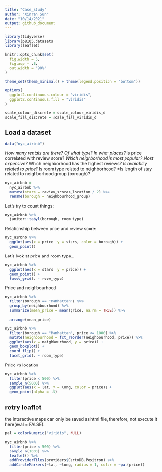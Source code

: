 ```yaml
---
title: "Case_study"
author: "Xinran Sun"
date: "10/14/2021"
output: github_document
---
```


```r
library(tidyverse)
library(p8105.datasets)
library(leaflet)

knitr::opts_chunk$set(
  fig.width = 6,
  fig.asp = .6,
  out.width = "90%"
)

theme_set(theme_minimal() + theme(legend.position = "bottom"))

options(
  ggplot2.continuous.colour = "viridis",
  ggplot2.continuous.fill = "viridis"
)

scale_colour_discrete = scale_colour_viridis_d
scale_fill_discrete = scale_fill_viridis_d
```

## Load a dataset 

```r
data("nyc_airbnb")
```

*How many rentals are there? Of what type? In what places?
*Is price correlated with review score?
*Which neighborhood is most popular? Most expensive?
*Which neighborhood has the highest reviews?
*Is avaiablity related to price?
*Is room type related to neighborhood?
*Is length of stay related to neighborhood group (borough)?

```r
nyc_airbnb = 
  nyc_airbnb %>% 
  mutate(stars = review_scores_location / 2) %>% 
  rename(borough = neighbourhood_group) 
```

Let's try to count things:

```r
nyc_airbnb %>% 
  janitor::tabyl(borough, room_type)
```

Relationship between price and review score:

```r
nyc_airbnb %>% 
  ggplot(aes(x = price, y = stars, color = borough)) +
  geom_point()
```

Let's look at price and room type...

```r
nyc_airbnb %>% 
  ggplot(aes(x = stars, y = price)) + 
  geom_point() + 
  facet_grid(. ~ room_type)
```

Price and neighbourhood

```r
nyc_airbnb %>% 
  filter(borough == "Manhattan") %>% 
  group_by(neighbourhood) %>% 
  summarize(mean_price = mean(price, na.rm = TRUE)) %>% 
  
  arrange(mean_price)

nyc_airbnb %>% 
  filter(borough == "Manhattan", price <= 1000) %>% 
  mutate(neighbourhood = fct_reorder(neighbourhood, price)) %>% 
  ggplot(aes(x = neighbourhood, y = price)) +
  geom_boxplot() + 
  coord_flip() + 
  facet_grid(. ~ room_type)
```

Price vs location

```r
nyc_airbnb %>% 
  filter(price < 500) %>%   
  sample_n(5000) %>% 
  ggplot(aes(x = lat, y = long, color = price)) +
  geom_point(alpha = .5)

```



## retry leaflet

the interactive maps can only be saved as html file, therefore, not execute it here(eval = FALSE).

```r
pal = colorNumeric("viridis", NULL)

nyc_airbnb %>% 
  filter(price < 500) %>% 
  sample_n(1000) %>% 
  leaflet() %>% 
  addProviderTiles(providers$CartoDB.Positron) %>% 
  addCircleMarkers(~lat, ~long, radius = 1, color = ~pal(price))
```


